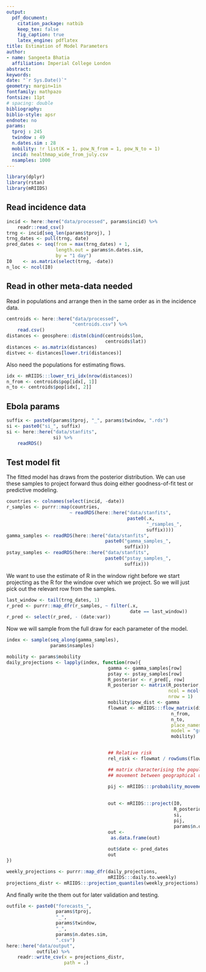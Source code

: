 ```yaml
---
output: 
  pdf_document:
    citation_package: natbib
    keep_tex: false
    fig_caption: true
    latex_engine: pdflatex
title: Estimation of Model Parameters
author:
- name: Sangeeta Bhatia
  affiliation: Imperial College London
abstract: 
keywords: 
date: "`r Sys.Date()`"
geometry: margin=1in
fontfamily: mathpazo
fontsize: 11pt
# spacing: double
bibliography: 
biblio-style: apsr
endnote: no
params:
  tproj : 245
  twindow : 49
  n.dates.sim : 28
  mobility: !r list(K = 1, pow_N_from = 1, pow_N_to = 1)
  incid: healthmap_wide_from_july.csv
  nsamples: 1000  
---
```



```r

library(dplyr)
library(rstan)
library(mRIIDS)
```

## Read incidence data

```r
incid <- here::here("data/processed", params$incid) %>%
    readr::read_csv()
trng <- incid[seq_len(params$tproj), ]
trng_dates <- pull(trng, date)
pred_dates <- seq(from = max(trng_dates) + 1,
                  length.out = params$n.dates.sim,
                  by = "1 day")
I0    <- as.matrix(select(trng, -date))
n_loc <- ncol(I0)

```

## Read in other meta-data needed


Read in populations and arrange then in the same order as in the
incidence data.
	
```r
centroids <- here::here("data/processed",
                        "centroids.csv") %>%
    read.csv()
distances <- geosphere::distm(cbind(centroids$lon,
                                    centroids$lat))
distances <- as.matrix(distances) 
distvec <- distances[lower.tri(distances)]
```

Also need the populations for estimating flows.

```r
idx <- mRIIDS:::lower_tri_idx(nrow(distances))
n_from <- centroids$pop[idx[, 1]]
n_to <- centroids$pop[idx[, 2]]

```


## Ebola params
```r
suffix <- paste0(params$tproj, "_", params$twindow, ".rds")
si <- paste0("si_", suffix)
si <- here::here("data/stanfits",
                 si) %>%
    readRDS()
```
## Test model fit

The fitted model has draws from the posterior distribution.
We can use these samples to project forward thus doing either
goodness-of-fit test or predictive modeling.

```r


countries <- colnames(select(incid, -date))
r_samples <- purrr::map(countries,
                       ~ readRDS(here::here("data/stanfits",
                                            paste0(.x,
                                                   "_rsamples_",
                                                   suffix))))
gamma_samples <- readRDS(here::here("data/stanfits",
                                    paste0("gamma_samples_",
                                           suffix)))
pstay_samples <- readRDS(here::here("data/stanfits",
                                    paste0("pstay_samples_",
                                           suffix)))

```

We want to use the estimate of R in the window right before we start
projecting as the R for the window over which we project. So we will
just pick out the relevant row from the samples.

```r
last_window <- tail(trng_dates, 1)
r_pred <- purrr::map_dfr(r_samples, ~ filter(.x,
                                             date == last_window))
r_pred <- select(r_pred, - (date:var))
```

Now we will sample from the full draw for each parameter of the model.

```r
index <- sample(seq_along(gamma_samples),
                params$nsamples)

mobility <- params$mobility
daily_projections <- lapply(index, function(row){
                                     gamma <- gamma_samples[row]
                                     pstay <- pstay_samples[row]
                                     R_posterior <- r_pred[, row]
                                     R_posterior <- matrix(R_posterior,
                                                           ncol = ncol(I0),
                                                           nrow = 1)
                                     mobility$pow_dist <- gamma
                                     flowmat <- mRIIDS:::flow_matrix(distvec,
                                                            n_from,
                                                            n_to,
                                                            place_names = centroids$country,
                                                            model = "gravity",
                                                            mobility)


                                     ## Relative risk
                                     rel_risk <- flowmat / rowSums(flowmat, na.rm=TRUE)

                                     ## matrix characterising the population
                                     ## movement between geographical units

                                     pij <- mRIIDS:::probability_movement(rel_risk,
                                                                          pstay)
                                     
                                     out <- mRIIDS:::project(I0,
                                                             R_posterior,
                                                             si,
                                                             pij,
                                                             params$n.dates.sim) 
                                     out <- 
                                      as.data.frame(out) 
                                     
                                     out$date <- pred_dates
                                     out
})


```

```r

weekly_projections <- purrr::map_dfr(daily_projections,
                                     mRIIDS:::daily.to.weekly) 
projections_distr <- mRIIDS:::projection_quantiles(weekly_projections)

```
And finally write the them out for later validation and testing.

```r
outfile <- paste0("forecasts_",
                  params$tproj,
                  "_",
                  params$twindow,
                  "_",
                  params$n.dates.sim,
                  ".csv")
here::here("data/output",
           outfile) %>%
    readr::write_csv(x = projections_distr,
                     path = .)

```

